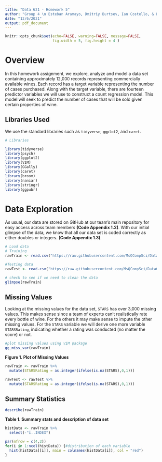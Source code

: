```yaml
---
title: "Data 621 - Homework 5"
author: "Group 4 \n Esteban Aramayo, Dmitriy Burtsev, Ian Costello, & Layla Quinones"
date: "12/6/2021"
output: pdf_document
---
```


```r
knitr::opts_chunk$set(echo=FALSE, warning=FALSE, message=FALSE,
                      fig.width = 5, fig.height = 4 )
```

# Overview

In this homework assignment, we explore, analyze and model a data set containing approximately 12,000 records representing commercially available wines. Each record has a target variable representing the number of cases purchased. Along with the target variable, there are fourteen predictor variables we will use to construct a count regression model. This model will seek to predict the number of cases that will be sold given certain properties of wine.

## Libraries Used

We use the standard libraries such as `tidyverse`, `ggplot2`, and `caret`.

```r
# Libraries

library(tidyverse)
library(psych)
library(ggplot2)
library(VIM)
library(GGally)
library(caret)
library(broom)
library(naniar)
library(stringr)
library(ggpubr)
```

# Data Exploration

As usual, our data are stored on GitHub at our team’s main repository for easy access across team members **(Code Appendix 1.2)**. With our initial glimpse of the data, we know that all our data set is coded correctly as either doubles or integers. **(Code Appendix 1.3)**.

```r
# Load data
# Training
rawTrain <- read.csv("https://raw.githubusercontent.com/MsQCompSci/Data621Group4/main/HW5/wine-training-data.csv", header = TRUE, stringsAsFactors = FALSE)

#Testing data
rawTest <- read.csv("https://raw.githubusercontent.com/MsQCompSci/Data621Group4/main/HW5/wine-evaluation-data.csv", header = TRUE, stringsAsFactors = FALSE)
```

```r
# check to see if we need to clean the data 
glimpse(rawTrain)
```

## Missing Values

Looking at the missing values for the data set, `STARS` has over 3,000 missing values. This makes sense since a team of experts can't realistically rate every bottle of wine. For the others it may make sense to impute the other missing values. For the `STARS` variable we will derive one more variable `STARSRating`, indicating whether a rating was conducted (no matter the score) or not.

```r
#plot missing values using VIM package
gg_miss_var(rawTrain)
```

**Figure 1. Plot of Missing Values**

```r
rawTrain <- rawTrain %>%
  mutate(STARSRating = as.integer(ifelse(is.na(STARS),0,1)))

rawTest <- rawTest %>%
  mutate(STARSRating = as.integer(ifelse(is.na(STARS),0,1)))
```

## Summary Statistics

```r
describe(rawTrain)
```

**Table 1. Summary stats and description of data set**

```r

histData <- rawTrain %>%
  select(-"ï..INDEX")

par(mfrow = c(4,2))
for(i in 1:ncol(histData)) {#distribution of each variable
  hist(histData[[i]], main = colnames(histData[i]), col = "red")
}
```



